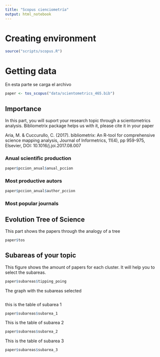 ```yaml
---
title: "Scopus cienciometría"
output: html_notebook
---
```


# Creating environment 

```r
source("scripts/scopus.R")
```

# Getting data

En esta parte se carga el archivo

```r
paper <- tos_scopus("data/scientometrics_465.bib")
```

## Importance 

In this part, you will suport your research topic through a scientometrics analysis. Bibliometrix package helps us with it, please cite it in your paper 

Aria, M. & Cuccurullo, C. (2017). bibliometrix: An R-tool for comprehensive science mapping analysis, Journal of Informetrics, 11(4), pp 959-975, Elsevier, DOI: 10.1016/j.joi.2017.08.007

### Anual scientific production 

```r
paper$pccion_anual$anual_pccion
```


### Most productive autors

```r
paper$pccion_anual$author_pccion
```


### Most popular journals 

## Evolution Tree of Science

This part shows the papers through the analogy of a tree 

```r
paper$tos
```

## Subareas of your topic

This figure shows the amount of papers for each cluster. It will help you to select the subareas. 

```r
paper$subareas$tipping_poing
```

The graph with the subareas selected

```r

```


this is the table of subarea 1

```r
paper$subareas$subarea_1
```

This is the table of subarea 2 

```r
paper$subareas$subarea_2
```

This is the table of subarea 3 
```r
paper$subareas$subarea_3
```





